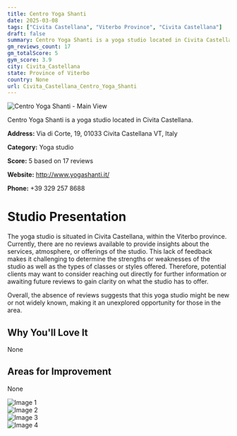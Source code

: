 ```yaml
---
title: Centro Yoga Shanti
date: 2025-03-08
tags: ["Civita Castellana", "Viterbo Province", "Civita Castellana"]  
draft: false
summary: Centro Yoga Shanti is a yoga studio located in Civita Castellana.
gm_reviews_count: 17
gm_totalScore: 5
gym_score: 3.9
city: Civita_Castellana
state: Province of Viterbo
country: None
url: Civita_Castellana_Centro_Yoga_Shanti
---
```


<div className="aspect-[16/9] relative my-8">
  <img 
    src="https://lh5.googleusercontent.com/p/AF1QipOIZHJM1c9FkzlnrQsfRcl77OPE6Xg5so3PVLKd=w1920-h1080-k-no"
    alt="Centro Yoga Shanti - Main View"
    className="object-cover absolute inset-0 w-full h-full rounded-lg"
  />
</div>

Centro Yoga Shanti is a yoga studio located in Civita Castellana.

**Address:** Via di Corte, 19, 01033 Civita Castellana VT, Italy

**Category:** Yoga studio

**Score:** 5 based on 17 reviews

**Website:** http://www.yogashanti.it/

**Phone:** +39 329 257 8688

# Studio Presentation

The yoga studio is situated in Civita Castellana, within the Viterbo province. Currently, there are no reviews available to provide insights about the services, atmosphere, or offerings of the studio. This lack of feedback makes it challenging to determine the strengths or weaknesses of the studio as well as the types of classes or styles offered. Therefore, potential clients may want to consider reaching out directly for further information or awaiting future reviews to gain clarity on what the studio has to offer.

Overall, the absence of reviews suggests that this yoga studio might be new or not widely known, making it an unexplored opportunity for those in the area.

## Why You'll Love It

None

## Areas for Improvement

None

<div className="grid grid-cols-1 xl:grid-cols-2 gap-4 my-8">
<div className="aspect-[4/3] relative"><img src="https://lh5.googleusercontent.com/p/AF1QipO4EL4--YkVz8ySPkxKKvZP9qGYQPWM-puUHwGN=w1920-h1080-k-no" alt="Image 1" className="object-cover absolute inset-0 w-full h-full rounded-lg" /></div>
<div className="aspect-[4/3] relative"><img src="https://lh5.googleusercontent.com/p/AF1QipOISu1XANLuXZVsm050-aXICLW_fxF51x9uEhif=w1920-h1080-k-no" alt="Image 2" className="object-cover absolute inset-0 w-full h-full rounded-lg" /></div>
<div className="aspect-[4/3] relative"><img src="https://lh5.googleusercontent.com/p/AF1QipODTuxGBehWszOQ21fPMfvuwnQpU7aGLxSDnUf1=w1920-h1080-k-no" alt="Image 3" className="object-cover absolute inset-0 w-full h-full rounded-lg" /></div>
<div className="aspect-[4/3] relative"><img src="https://lh5.googleusercontent.com/p/AF1QipPVdWKmX6E9NidkIPRK_DWfFYTGiJcxETqLNbju=w1920-h1080-k-no" alt="Image 4" className="object-cover absolute inset-0 w-full h-full rounded-lg" /></div>
</div>